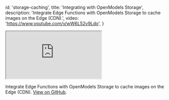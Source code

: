 
  id: 'storage-caching',
  title: 'Integrating with OpenModels Storage',
  description: 'Integrate Edge Functions with OpenModels Storage to cache images on the Edge (CDN).',
  video: 'https://www.youtube.com/v/wW6L52v9Ldo',
}

<div class="video-container">
  <iframe
    src="https://www.youtube-nocookie.com/embed/wW6L52v9Ldo"
    frameBorder="1"
    allow="accelerometer; autoplay; clipboard-write; encrypted-media; gyroscope; picture-in-picture"
    allowFullScreen
  ></iframe>
</div>

Integrate Edge Functions with OpenModels Storage to cache images on the Edge (CDN). [View on GitHub](https://github.com/supabase/supabase/tree/master/examples/edge-functions/supabase/functions/og-image-with-storage-cdn).


